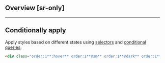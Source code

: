 ## Overview [sr-only]
<Overview/>

---

## Conditionally apply
Apply styles based on different states using [selectors](/docs/state-selectors) and [conditional queries](/docs/conditional-queries).
```html
<div class="order:1**:hover** order:1**@sm** order:1**@dark** order:1**@print**">…</div>
```

